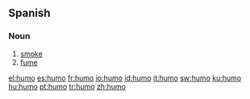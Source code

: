 == Spanish ==
=== Noun ===
{{es-noun-m}}

# [[smoke]]
# [[fume]]

[[el:humo]]
[[es:humo]]
[[fr:humo]]
[[io:humo]]
[[id:humo]]
[[it:humo]]
[[sw:humo]]
[[ku:humo]]
[[hu:humo]]
[[pt:humo]]
[[tr:humo]]
[[zh:humo]]